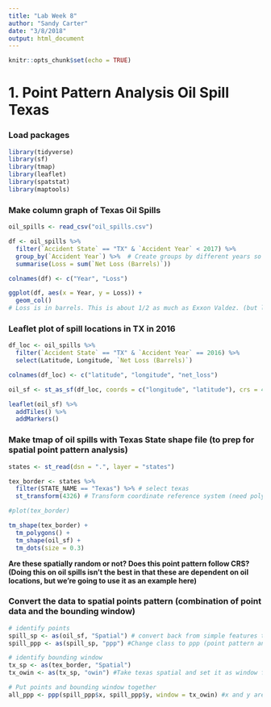 ```yaml
---
title: "Lab Week 8"
author: "Sandy Carter"
date: "3/8/2018"
output: html_document
---
```


```r
knitr::opts_chunk$set(echo = TRUE)
```

# 1. Point Pattern Analysis Oil Spill Texas

### Load packages
```r
library(tidyverse)
library(sf)
library(tmap)
library(leaflet)
library(spatstat)
library(maptools)
```

### Make column graph of Texas Oil Spills
```r
oil_spills <- read_csv("oil_spills.csv")

df <- oil_spills %>% 
  filter(`Accident State` == "TX" & `Accident Year` < 2017) %>% 
  group_by(`Accident Year`) %>%  # Create groups by different years so we can find net oil loss by year
  summarise(Loss = sum(`Net Loss (Barrels)`))

colnames(df) <- c("Year", "Loss")

ggplot(df, aes(x = Year, y = Loss)) +
  geom_col()
# Loss is in barrels. This is about 1/2 as much as Exxon Valdez. (but land to marine is apples/oranges)
```

### Leaflet plot of spill locations in TX in 2016

```r
df_loc <- oil_spills %>% 
  filter(`Accident State` == "TX" & `Accident Year` == 2016) %>% 
  select(Latitude, Longitude, `Net Loss (Barrels)`)

colnames(df_loc) <- c("latitude", "longitude", "net_loss")

oil_sf <- st_as_sf(df_loc, coords = c("longitude", "latitude"), crs = 4326)   # Change lat and long into spatial data for R; makes spatial information sticky 

leaflet(oil_sf) %>% 
  addTiles() %>% 
  addMarkers()

```

### Make tmap of oil spills with Texas State shape file (to prep for spatial point pattern analysis)
```r
states <- st_read(dsn = ".", layer = "states")

tex_border <- states %>% 
  filter(STATE_NAME == "Texas") %>% # select texas
  st_transform(4326) # Transform coordinate reference system (need polygons to align correctly); using transform b/c it already had one--not setting it, but changing it

#plot(tex_border)

tm_shape(tex_border) +
  tm_polygons() +
  tm_shape(oil_sf) +
  tm_dots(size = 0.3)
```
  
**Are these spatially random or not? Does this point pattern follow CRS? (Doing this on oil spills isn't the best in that these are dependent on oil locations, but we're going to use it as an example here)**

### Convert the data to spatial points pattern (combination of point data and the bounding window)
```r
# identify points
spill_sp <- as(oil_sf, "Spatial") # convert back from simple features to dataframe
spill_ppp <- as(spill_sp, "ppp") #Change class to ppp (point pattern analysis)

# identify bounding window
tx_sp <- as(tex_border, "Spatial")
tx_owin <- as(tx_sp, "owin") #Take texas spatial and set it as window for ppp

# Put points and bounding window together
all_ppp <- ppp(spill_ppp$x, spill_ppp$y, window = tx_owin) #x and y are corresponding lat and long. R omits points that don't align within the polygon

```



